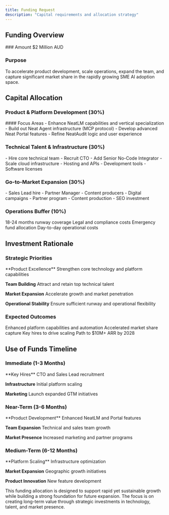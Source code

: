 ```yaml
---
title: Funding Request
description: "Capital requirements and allocation strategy"
---
```


## Funding Overview

<Card title="Seed Round Request" icon="money-bills">
### Amount
$2 Million AUD

### Purpose
To accelerate product development, scale operations, expand the team, and capture significant market share in the rapidly growing SME AI adoption space.
</Card>

## Capital Allocation

### Product & Platform Development (30%)
<Card title="$600K Allocation" icon="code">
#### Focus Areas
- Enhance NeatLM capabilities and vertical specialization
- Build out Neat Agent infrastructure (MCP protocol)
- Develop advanced Neat Portal features
- Refine NeatAudit logic and user experience
</Card>

### Technical Talent & Infrastructure (30%)
<CardGroup cols={2}>
  <Card title="Team Building" icon="users">
    - Hire core technical team
    - Recruit CTO
    - Add Senior No-Code Integrator
  </Card>
  <Card title="Infrastructure" icon="server">
    - Scale cloud infrastructure
    - Hosting and APIs
    - Development tools
    - Software licenses
  </Card>
</CardGroup>

### Go-to-Market Expansion (30%)
<CardGroup cols={2}>
  <Card title="Team Expansion" icon="user-plus">
    - Sales Lead hire
    - Partner Manager
    - Content producers
  </Card>
  <Card title="Marketing" icon="bullhorn">
    - Digital campaigns
    - Partner program
    - Content production
    - SEO investment
  </Card>
</CardGroup>

### Operations Buffer (10%)
<CardGroup cols={2}>
  <Card title="Working Capital" icon="wallet">
    18-24 months runway coverage
  </Card>
  <Card title="Administrative" icon="file-contract">
    Legal and compliance costs
  </Card>
  <Card title="Contingency" icon="shield">
    Emergency fund allocation
  </Card>
  <Card title="Operations" icon="gears">
    Day-to-day operational costs
  </Card>
</CardGroup>

## Investment Rationale

### Strategic Priorities
<Steps>
  **Product Excellence**
  Strengthen core technology and platform capabilities

  **Team Building**
  Attract and retain top technical talent

  **Market Expansion**
  Accelerate growth and market penetration

  **Operational Stability**
  Ensure sufficient runway and operational flexibility
</Steps>

### Expected Outcomes

<CardGroup cols={2}>
  <Card title="Technical Advancement" icon="microchip">
    Enhanced platform capabilities and automation
  </Card>
  <Card title="Market Position" icon="chart-line">
    Accelerated market share capture
  </Card>
  <Card title="Team Growth" icon="users">
    Key hires to drive scaling
  </Card>
  <Card title="Revenue Growth" icon="money-bill-trend-up">
    Path to $10M+ ARR by 2028
  </Card>
</CardGroup>

## Use of Funds Timeline

### Immediate (1-3 Months)
<Steps>
  **Key Hires**
  CTO and Sales Lead recruitment

  **Infrastructure**
  Initial platform scaling

  **Marketing**
  Launch expanded GTM initiatives
</Steps>

### Near-Term (3-6 Months)
<Steps>
  **Product Development**
  Enhanced NeatLM and Portal features

  **Team Expansion**
  Technical and sales team growth

  **Market Presence**
  Increased marketing and partner programs
</Steps>

### Medium-Term (6-12 Months)
<Steps>
  **Platform Scaling**
  Infrastructure optimization

  **Market Expansion**
  Geographic growth initiatives

  **Product Innovation**
  New feature development
</Steps>

<Note>
This funding allocation is designed to support rapid yet sustainable growth while building a strong foundation for future expansion. The focus is on creating long-term value through strategic investments in technology, talent, and market presence.
</Note>
